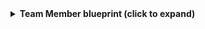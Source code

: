 <details>
  <summary><b>Team Member blueprint (click to expand) </b></summary>

```json showLineNumbers
{
  "identifier": "githubTeamMember",
  "title": "Team Member",
  "icon": "Github",
  "schema": {
    "properties": {
      "name": {
        "type": "string",
        "title": "Name"
      }
    },
    "required": []
  },
  "mirrorProperties": {},
  "calculationProperties": {},
  "aggregationProperties": {},
  "relations": {}
}
```
</details>
